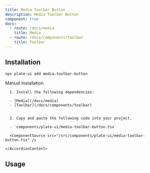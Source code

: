 ```yaml
---
title: Media Toolbar Button
description: Media Toolbar Button
component: true
docs:
  - route: /docs/media
    title: Media
  - route: /docs/components/toolbar
    title: Toolbar
---
```


<ComponentExample src="/src/components/examples/PlaygroundDemo.tsx">
  <PlaygroundDemo id="media" />
</ComponentExample>

## Installation

```bash
npx plate-ui add media-toolbar-button
```

<Accordion type="single" collapsible>
  <AccordionItem value="manual-installation">
    <AccordionTrigger>Manual Installation</AccordionTrigger>
    <AccordionContent>

      1. Install the following dependencies:

      - [Media](/docs/media)
      - [Toolbar](/docs/components/toolbar)


      2. Copy and paste the following code into your project.

      - `components/plate-ui/media-toolbar-button.tsx`

      <ComponentSource src="/src/components/plate-ui/media-toolbar-button.tsx" />

    </AccordionContent>

  </AccordionItem>
</Accordion>

## Usage

```tsx

```

```tsx

```
